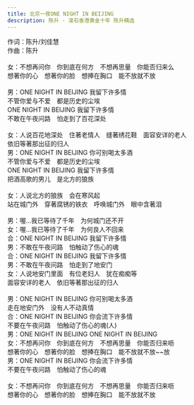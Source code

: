 ```yaml
---
title: 北京一夜ONE NIGHT IN BEIJING
description: 陈升 - 滚石香港黄金十年 陈升精选
---
```


作词：陈升/刘佳慧<br />作曲：陈升<br /><br />女：不想再问你　你到底在何方　不想再思量　你能否归来么<br />想著你的心　想著你的脸　想捧在胸口　能不放就不放<br /><br />男：ONE NIGHT IN BEIJING 我留下许多情<br />不管你爱与不爱　都是历史的尘埃<br />ONE NIGHT IN BEIJING 我留下许多情<br />不敢在午夜问路　怕走到了百花深处<br /><br />女：人说百花地深处　住著老情人　缝著绣花鞋　面容安详的老人<br />依旧等著那出征的归人<br />男：ONE NIGHT IN BEIJING 你可别喝太多酒<br />不管你爱与不爱　都是历史的尘埃<br />ONE NIGHT IN BEIJING 我留下许多情<br />把酒高歌的男儿　是北方的狼族<br /><br />女：人说北方的狼族　会在寒风起<br />站在城门外　穿著腐锈的铁衣　呼唤城门外　眼中含著泪<br /><br />男：喔...我已等待了千年　为何城门还不开<br />女：喔...我已等待了千年　为何良人不回来<br />合：ONE NIGHT IN BEIJING 我留下许多情<br />男：不敢在午夜问路　怕触动了伤心的魂<br />合：ONE NIGHT IN BEIJING 我留下许多情<br />男：不敢在午夜问路　怕走到了地安门<br />女：人说地安门里面　有位老妇人　犹在痴痴等<br />面容安详的老人　依旧等著那出征的归人<br /><br />男：ONE NIGHT IN BEIJING 你可别喝太多酒<br />走在地安门外　没有人不动真情<br />合：ONE NIGHT IN BEIJING 你会流下许多情<br />不要在午夜问路　怕触动了伤心的魂(人)<br />男：ONE NIGHT IN BEIJING ONE NIGHT IN BEIJING<br />女：不想再问你　你到底在何方　不想再思量　你能否归来呖<br />想著你的心　想著你的脸　想捧在胸口　能不放就不放~~放<br />男：ONE NIGHT IN BEIJING 你会流下许多情<br />不要在午夜问路　怕触动了伤心的魂<br /><br />女：不想再问你　你到底在何方　不想再思量　你能否归来呖<br />想著你的心　想著你的脸　想捧在胸口　能不放就不放